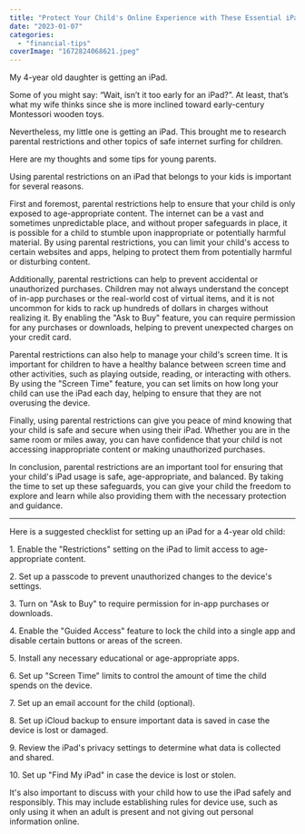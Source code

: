 ```yaml
---
title: "Protect Your Child's Online Experience with These Essential iPad Restrictions"
date: "2023-01-07"
categories: 
  - "financial-tips"
coverImage: "1672824068621.jpeg"
---
```


My 4-year old daughter is getting an iPad.

Some of you might say: “Wait, isn’t it too early for an iPad?”. At least, that’s what my wife thinks since she is more inclined toward early-century Montessori wooden toys.

Nevertheless, my little one is getting an iPad. This brought me to research parental restrictions and other topics of safe internet surfing for children.

Here are my thoughts and some tips for young parents.

Using parental restrictions on an iPad that belongs to your kids is important for several reasons.

First and foremost, parental restrictions help to ensure that your child is only exposed to age-appropriate content. The internet can be a vast and sometimes unpredictable place, and without proper safeguards in place, it is possible for a child to stumble upon inappropriate or potentially harmful material. By using parental restrictions, you can limit your child's access to certain websites and apps, helping to protect them from potentially harmful or disturbing content.

Additionally, parental restrictions can help to prevent accidental or unauthorized purchases. Children may not always understand the concept of in-app purchases or the real-world cost of virtual items, and it is not uncommon for kids to rack up hundreds of dollars in charges without realizing it. By enabling the "Ask to Buy" feature, you can require permission for any purchases or downloads, helping to prevent unexpected charges on your credit card.

Parental restrictions can also help to manage your child's screen time. It is important for children to have a healthy balance between screen time and other activities, such as playing outside, reading, or interacting with others. By using the "Screen Time" feature, you can set limits on how long your child can use the iPad each day, helping to ensure that they are not overusing the device.

Finally, using parental restrictions can give you peace of mind knowing that your child is safe and secure when using their iPad. Whether you are in the same room or miles away, you can have confidence that your child is not accessing inappropriate content or making unauthorized purchases.

In conclusion, parental restrictions are an important tool for ensuring that your child's iPad usage is safe, age-appropriate, and balanced. By taking the time to set up these safeguards, you can give your child the freedom to explore and learn while also providing them with the necessary protection and guidance.

* * *

Here is a suggested checklist for setting up an iPad for a 4-year old child:

1\. Enable the "Restrictions" setting on the iPad to limit access to age-appropriate content.

2\. Set up a passcode to prevent unauthorized changes to the device's settings.

3\. Turn on "Ask to Buy" to require permission for in-app purchases or downloads.

4\. Enable the "Guided Access" feature to lock the child into a single app and disable certain buttons or areas of the screen.

5\. Install any necessary educational or age-appropriate apps.

6\. Set up "Screen Time" limits to control the amount of time the child spends on the device.

7\. Set up an email account for the child (optional).

8\. Set up iCloud backup to ensure important data is saved in case the device is lost or damaged.

9\. Review the iPad's privacy settings to determine what data is collected and shared.

10\. Set up "Find My iPad" in case the device is lost or stolen.

It's also important to discuss with your child how to use the iPad safely and responsibly. This may include establishing rules for device use, such as only using it when an adult is present and not giving out personal information online.
